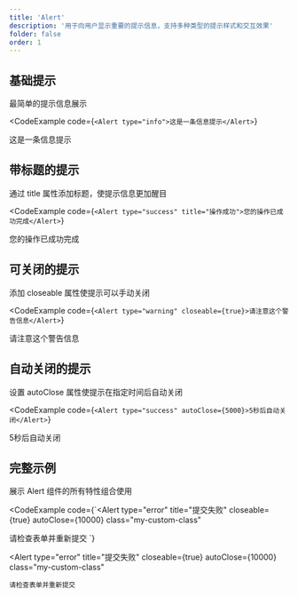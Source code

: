 ```yaml
---
title: 'Alert'
description: '用于向用户显示重要的提示信息，支持多种类型的提示样式和交互效果'
folder: false
order: 1
---
```



## 基础提示

最简单的提示信息展示

<CodeExample
  code={`<Alert type="info">这是一条信息提示</Alert>`}
>
  <Alert type="info">这是一条信息提示</Alert>
</CodeExample>

## 带标题的提示

通过 title 属性添加标题，使提示信息更加醒目

<CodeExample
  code={`<Alert type="success" title="操作成功">您的操作已成功完成</Alert>`}
>
  <Alert type="success" title="操作成功">您的操作已成功完成</Alert>
</CodeExample>

## 可关闭的提示

添加 closeable 属性使提示可以手动关闭

<CodeExample
  code={`<Alert type="warning" closeable={true}>请注意这个警告信息</Alert>`}
>
  <Alert type="warning" closeable={true}>请注意这个警告信息</Alert>
</CodeExample>

## 自动关闭的提示

设置 autoClose 属性使提示在指定时间后自动关闭

<CodeExample
  code={`<Alert type="success" autoClose={5000}>5秒后自动关闭</Alert>`}
>
  <Alert type="success" autoClose={5000}>5秒后自动关闭</Alert>
</CodeExample>

## 完整示例

展示 Alert 组件的所有特性组合使用

<CodeExample
  code={`<Alert 
  type="error" 
  title="提交失败" 
  closeable={true} 
  autoClose={10000}
  class="my-custom-class"
>
  请检查表单并重新提交
</Alert>`}
>
  <Alert 
    type="error" 
    title="提交失败" 
    closeable={true} 
    autoClose={10000}
    class="my-custom-class"
  >
    请检查表单并重新提交
  </Alert>
</CodeExample>